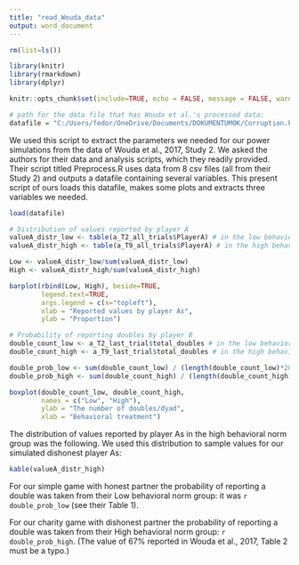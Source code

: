 ```yaml
---
title: "read_Wouda_data"
output: word_document
---
```


```r

rm(list=ls())

library(knitr)
library(rmarkdown)
library(dplyr)

knitr::opts_chunk$set(include=TRUE, echo = FALSE, message = FALSE, warning = FALSE)

# path for the data file that has Wouda et al.'s processed data:
datafile = "C:/Users/fedor/OneDrive/Documents/DOKUMENTUMOK/Corruption.Project/GitHub/corruption_in_the_lab/power_simulations/Wouda.etal_data.and.script/Wouda_data.RData" 
```

We used this script to extract the parameters we needed for our power simulations from the data of Wouda et al., 2017, Study 2. We asked the authors for their data and analysis scripts, which they readily provided. Their script titled Preprocess.R uses data from 8 csv files (all from their Study 2) and outputs a datafile containing several variables. This present script of ours loads this datafile, makes some plots and extracts three variables we needed.

```r

load(datafile)

# Distribution of values reported by player A
valueA_distr_low <- table(a_T2_all_trials$PlayerA) # in the low behavioral treatment group
valueA_distr_high <- table(a_T9_all_trials$PlayerA) # in the high behavioral treatment group

Low <- valueA_distr_low/sum(valueA_distr_low)
High <- valueA_distr_high/sum(valueA_distr_high)

barplot(rbind(Low, High), beside=TRUE, 
        legend.text=TRUE,
        args.legend = c(x="topleft"),
        xlab = "Reported values by player As",
        ylab = "Proportion")

# Probability of reporting doubles by player B
double_count_low <- a_T2_last_trial$total_doubles # in the low behavioral treatment group
double_count_high <- a_T9_last_trial$total_doubles # in the high behavioral treatment group

double_prob_low <- sum(double_count_low) / (length(double_count_low)*20) # the probability of reporting doubles in the low behavioral norm group
double_prob_high <- sum(double_count_high) / (length(double_count_high)*20) # the probability of reporting doubles in the high behavioral norm group

boxplot(double_count_low, double_count_high, 
        names = c("Low", "High"), 
        ylab = "The number of doubles/dyad",
        xlab = "Behavioral treatment")
```

The distribution of values reported by player As in the high behavioral norm group was the following. We used this distribution to sample values for our simulated dishonest player As:

```r

kable(valueA_distr_high)

```

For our simple game with honest partner the probability of reporting a double was taken from their Low behavioral norm group: it was `r double_prob_low` (see their Table 1).   

For our charity game with dishonest partner the probability of reporting a double was taken from their High behavioral norm group: `r double_prob_high`. (The value of 67% reported in Wouda et al., 2017, Table 2 must be a typo.)

